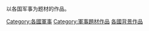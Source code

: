 {{Categories by country|nocat}}
以各国军事为题材的作品。

[[Category:各國軍事|Category:各國軍事]]
[[Category:軍事題材作品|Category:軍事題材作品]]
[[Category:各國背景作品|]]